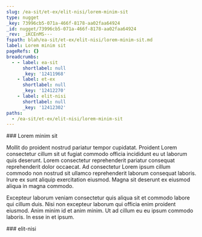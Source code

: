 ```yaml
---
slug: /ea-sit/et-ex/elit-nisi/lorem-minim-sit
type: nugget
_key: 73996cb5-071a-466f-8178-aa02faa64924
_id: nugget/73996cb5-071a-466f-8178-aa02faa64924
_rev: _iKCEnMS---
fspath: blah/ea-sit/et-ex/elit-nisi/lorem-minim-sit.md
label: Lorem minim sit
pageRefs: {}
breadcrumbs:
  - - label: ea-sit
      shortlabel: null
      _key: '12411968'
    - label: et-ex
      shortlabel: null
      _key: '12412270'
    - label: elit-nisi
      shortlabel: null
      _key: '12412302'
paths:
  - /ea-sit/et-ex/elit-nisi/lorem-minim-sit
---
```


<NuggetArea>
<Nugget slug="/ea-sit/et-ex/elit-nisi/lorem-minim-sit" type="nugget" _key="73996cb5-071a-466f-8178-aa02faa64924" _id="nugget/73996cb5-071a-466f-8178-aa02faa64924" _rev="_iKCEnMS---" fspath="blah/ea-sit/et-ex/elit-nisi/lorem-minim-sit.md" label="Lorem minim sit" paths="/ea-sit/et-ex/elit-nisi/lorem-minim-sit">
<NuggetBody>
### Lorem minim sit

Mollit do proident nostrud pariatur tempor cupidatat. Proident Lorem consectetur cillum sit ut fugiat commodo officia incididunt eu ut laborum quis deserunt. Lorem consectetur reprehenderit pariatur consequat reprehenderit dolor occaecat. Ad consectetur Lorem ipsum cillum commodo non nostrud sit ullamco reprehenderit laborum consequat laboris. Irure ex sunt aliquip exercitation eiusmod. Magna sit deserunt ex eiusmod aliqua in magna commodo.

Excepteur laborum veniam consectetur quis aliqua sit et commodo labore qui cillum duis. Nisi non excepteur laborum qui officia enim proident eiusmod. Anim minim id et anim minim. Ut ad cillum eu eu ipsum commodo laboris. In esse in et ipsum.

</NuggetBody>
<Breadcrumbs>
<Crumbs>
<Crumb _key="12411968" label="ea-sit" /><Crumb _key="12412270" label="et-ex" /><Crumb _key="12412302" label="elit-nisi" />
</Crumbs>
</Breadcrumbs>
</Nugget>

<NuggetsInbound>
</NuggetsInbound>
<NuggetsOutbound>
</NuggetsOutbound>
</NuggetArea>
<PassagesInbound>
<Passage direction="inbound" type="passage" _key="12412302" _id="passage/12412302" _rev="_iKCEnMO--_" label="elit-nisi" passage="elit-nisi" fspath="blah/ea-sit/et-ex/elit-nisi" paths="/ea-sit/et-ex/elit-nisi" slug="/ea-sit/et-ex/elit-nisi">
<NuggetBody>
### elit-nisi

</NuggetBody>
<Breadcrumbs>
<Crumbs>
<Crumb _key="12411968" label="ea-sit" /><Crumb _key="12412270" label="et-ex" />
</Crumbs>
</Breadcrumbs>
</Passage>

</PassagesInbound>
<PassagesOutbound>
</PassagesOutbound>